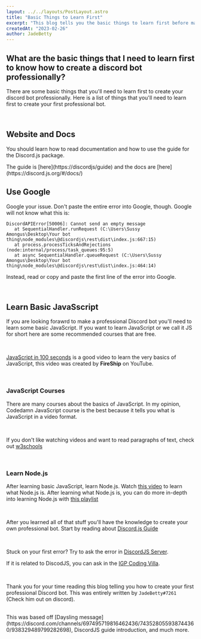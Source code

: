 ```yaml
---
layout: ../../layouts/PostLayout.astro
title: "Basic Things to Learn First"
excerpt: "This blog tells you the basic things to learn first before making your Discord Bot!"
createdAt: "2023-02-26"
author: JadeBetty
---
```



## What are the basic things that I need to learn first to know how to create a discord bot professionally?

There are some basic things that you'll need to learn first to create your discord bot professionally. Here is a list of things that you'll need to learn first to create your first professional bot.

<br />

## Website and Docs

You should learn how to read documentation and how to use the guide for the Discord.js package.

<Callout type="info">
  The guide is [here](https://discordjs/guide) and the docs are
  [here](https://discord.js.org/#/docs/)
</Callout>

<br />

## Use Google

Google your issue. Don't paste the entire error into Google, though. Google will not know what this is:

```
DiscordAPIError[50006]: Cannot send an empty message
   at SequentialHandler.runRequest (C:\Users\Sussy Amongus\Desktop\Your bot thing\node_modules\@discordjs\rest\dist\index.js:667:15)
   at process.processTicksAndRejections (node:internal/process/task_queues:95:5)
   at async SequentialHandler.queueRequest (C:\Users\Sussy Amongus\Desktop\Your bot thing\node_modules\@discordjs\rest\dist\index.js:464:14)
```

Instead, read or copy and paste the first line of the error into Google.

<br />

## Learn Basic JavaSscript

If you are looking forawrd to make a professional Discord bot you'll need to learn some basic JavaScript. If you want to learn JavaScript or we call it JS for short here are some recommended courses that are free.

<br />

[JavaScript in 100 seconds](https://www.youtube.com/watch?v=DHjqpvDnNGE) is a good video to learn the very basics of JavaScript, this video was created by **FireShip** on YouTube.

<br />

### JavaScript Courses

There are many courses about the basics of JavaScript. In my opinion, Codedamn JavaScript course is the best because it tells you what is JavaScript in a video format.

<br />

If you don't like watching videos and want to read paragraphs of text, check out [w3schools](https://www.w3schools.com/js/default.asp)

<br />

### Learn Node.js

After learning basic JavaScript, learn Node.js. Watch [this video](https://www.youtube.com/watch?v=uVwtVBpw7RQ) to learn what Node.js is.
After learning what Node.js is, you can do more in-depth into learning Node.js with [this playlist](https://www.youtube.com/watch?v=LAUi8pPlcUM&list=PLC3y8-rFHvwh8shCMHFA5kWxD9PaPwxaY)

<br />

After you learned all of that stuff you'll have the knowledge to create your own
professional bot. Start by reading about [Discord.js Guide](https://discordjs.guide/)

<br />

Stuck on your first error? Try to ask the error in [DiscordJS Server](https://discord.gg/djs).

If it is related to DiscodJS, you can ask in the [IGP Coding Villa](https://discord.gg/igp).

<br />

Thank you for your time reading this blog telling you how to create your first professional Discord bot. This was entirely written by `JadeBetty#7261` (Check him out on discord).

<br />
This was based off [Daysling message](https://discord.com/channels/697495719816462436/743528055938744360/938329489799282698),
DiscordJS guide introduction, and much more.
